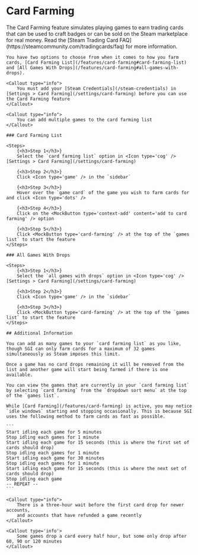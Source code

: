 
# Card Farming

<References>
    The Card Farming feature simulates playing games to earn trading cards that can be used to craft badges or can be sold on the Steam marketplace for real money. Read the [Steam Trading Card FAQ](https://steamcommunity.com/tradingcards/faq) for more information.

    You have two options to choose from when it comes to how you farm cards, [Card Farming List](/features/card-farming#card-farming-list) and [All Games With Drops](/features/card-farming#all-games-with-drops).

    <Callout type="info">
        You must add your [Steam Credentials](/steam-credentials) in [Settings > Card Farming](/settings/card-farming) before you can use the Card Farming feature
    </Callout>

    <Callout type="info">
        You can add multiple games to the card farming list
    </Callout>

    ### Card Farming List

    <Steps>
        {<h3>Step 1</h3>}
        Select the `card farming list` option in <Icon type='cog' /> [Settings > Card Farming](/settings/card-farming)

        {<h3>Step 2</h3>}
        Click <Icon type='game' /> in the `sidebar`

        {<h3>Step 3</h3>}
        Hover over the `game card` of the game you wish to farm cards for and click <Icon type='dots' />

        {<h3>Step 4</h3>}
        Click on the <MockButton type='context-add' content='add to card farming' /> option

        {<h3>Step 5</h3>}
        Click <MockButton type='card-farming' /> at the top of the `games list` to start the feature
    </Steps>

    ### All Games With Drops

    <Steps>
        {<h3>Step 1</h3>}
        Select the `all games with drops` option in <Icon type='cog' /> [Settings > Card Farming](/settings/card-farming)

        {<h3>Step 2</h3>}
        Click <Icon type='game' /> in the `sidebar`

        {<h3>Step 3</h3>}
        Click <MockButton type='card-farming' /> at the top of the `games list` to start the feature
    </Steps>

    ## Additional Information

    You can add as many games to your `card farming list` as you like, though SGI can only farm cards for a maximum of 32 games simultaneously as Steam imposes this limit.

    Once a game has no card drops remaining it will be removed from the list and another game will start being farmed if there is one available.

    You can view the games that are currently in your `card farming list` by selecting `card farming` from the `dropdown sort menu` at the top of the `games list`.

    While [Card Farming](/features/card-farming) is active, you may notice `idle windows` starting and stopping occasionally. This is because SGI uses the following method to farm cards as fast as possible.

    ```
    Start idling each game for 5 minutes
    Stop idling each games for 1 minute
    Start idling each game for 15 seconds (this is where the first set of cards should drop)
    Stop idling each games for 1 minute
    Start idling each game for 30 minutes
    Stop idling each games for 1 minute
    Start idling each game for 15 seconds (this is where the next set of cards should drop)
    Stop idling each game
    -- REPEAT --
    ```

    <Callout type="info">
        There is a three-hour wait before the first card drop for newer accounts,
        and accounts that have refunded a game recently
    </Callout>

    <Callout type='info'>
        Some games drop a card every half hour, but some only drop after 60, 90 or 120 minutes
    </Callout>
</References>
